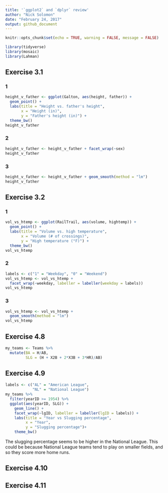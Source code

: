 ```yaml
---
title: '`ggplot2` and `dplyr` review'
author: "Nick Solomon"
date: "February 24, 2017"
output: github_document
---
```

```r
knitr::opts_chunk$set(echo = TRUE, warning = FALSE, message = FALSE)
```


```r
library(tidyverse)
library(mosaic)
library(Lahman)
```


## Exercise 3.1

### 1

```r
height_v_father <- ggplot(Galton, aes(height, father)) +
  geom_point() +
  labs(title = "Height vs. father's height", 
       x = "Height (in)", 
       y = "Father's height (in)") +
  theme_bw()
height_v_father
```

### 2

```r
height_v_father <- height_v_father + facet_wrap(~sex)
height_v_father
```

### 3

```r
height_v_father <- height_v_father + geom_smooth(method = "lm")
height_v_father
```


## Exercise 3.2

### 1

```r
vol_vs_htemp <- ggplot(RailTrail, aes(volume, hightemp)) +
  geom_point() +
  labs(title = "Volume vs. high temperature",
       x = "Volume (# of crossings)",
       y = "High temperature (°F)") +
  theme_bw()
vol_vs_htemp
```

### 2

```r
labels <- c("1" = "Weekday", "0" = "Weekend")
vol_vs_htemp <- vol_vs_htemp + 
  facet_wrap(~weekday, labeller = labeller(weekday = labels))
vol_vs_htemp
```

### 3

```r
vol_vs_htemp <- vol_vs_htemp + 
  geom_smooth(method = "lm")
vol_vs_htemp
```


## Exercise 4.8

```r
my_teams <- Teams %>% 
  mutate(BA = H/AB,
         SLG = (H + X2B + 2*X3B + 3*HR)/AB)
```


## Exercise 4.9

```r
labels <- c("AL" = "American League",
            "NL" = "National League")
my_teams %>% 
  filter(yearID >= 1954) %>% 
  ggplot(aes(yearID, SLG)) +
    geom_line() +
    facet_wrap(~lgID, labeller = labeller(lgID = labels)) +
    labs(title = "Year vs Slugging percentage",
         x = "Year",
         y = "Slugging percentage")+
    theme_bw()
```

The slugging percentage seems to be higher in the National League. This could be because National League teams tend to play on smaller fields, and so they score more home runs.

## Exercise 4.10

## Exercise 4.11
